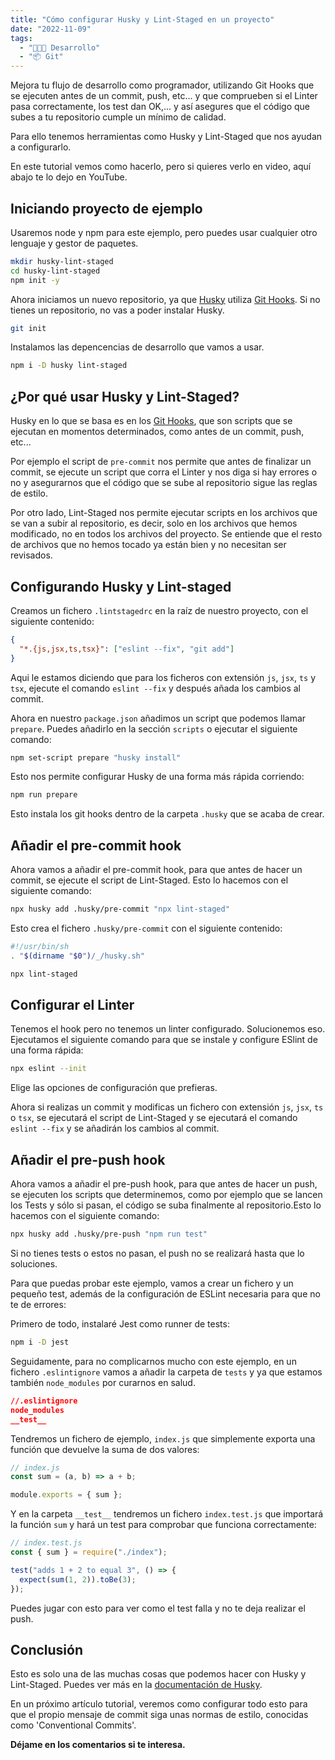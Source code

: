 ```yaml
---
title: "Cómo configurar Husky y Lint-Staged en un proyecto"
date: "2022-11-09"
tags:
  - "🧑🏻‍💻 Desarrollo"
  - "📦 Git"
---
```


Mejora tu flujo de desarrollo como programador, utilizando Git Hooks que se ejecuten antes de un commit,
push, etc... y que comprueben si el Linter
pasa correctamente, los test dan OK,...
y así asegures que el código que subes a
tu repositorio cumple un mínimo de calidad.

Para ello tenemos herramientas como Husky y
Lint-Staged que nos ayudan a configurarlo.

En este tutorial vemos como hacerlo, pero si quieres verlo en video, aquí abajo te lo dejo en YouTube.

## Iniciando proyecto de ejemplo

Usaremos node y npm para este ejemplo, pero puedes usar cualquier otro lenguaje y gestor de paquetes.

```bash
mkdir husky-lint-staged
cd husky-lint-staged
npm init -y
```

Ahora iniciamos un nuevo repositorio, ya que [Husky](https://typicode.github.io/husky/#/) utiliza [Git Hooks](https://git-scm.com/book/en/v2/Customizing-Git-Git-Hooks).
Si no tienes un repositorio, no vas a poder instalar Husky.

```bash
git init
```

Instalamos las depencencias de desarrollo que vamos a usar.

```bash
npm i -D husky lint-staged
```

## ¿Por qué usar Husky y Lint-Staged?

Husky en lo que se basa es en los [Git Hooks](https://git-scm.com/book/en/v2/Customizing-Git-Git-Hooks),
que son scripts que se ejecutan en momentos determinados, como antes de un commit, push, etc...

Por ejemplo el script de `pre-commit` nos permite que antes de finalizar un commit, se ejecute un script que corra el Linter
y nos diga si hay errores o no y asegurarnos que el código que se sube al repositorio sigue las reglas de estilo.

Por otro lado, Lint-Staged nos permite ejecutar scripts en los archivos que se van a subir al repositorio, es decir,
solo en los archivos que hemos modificado, no en todos los archivos del proyecto. Se entiende que el resto de archivos que no
hemos tocado ya están bien y no necesitan ser revisados.

## Configurando Husky y Lint-staged

Creamos un fichero `.lintstagedrc` en la raíz de nuestro proyecto, con el siguiente contenido:

```json
{
  "*.{js,jsx,ts,tsx}": ["eslint --fix", "git add"]
}
```

Aqui le estamos diciendo que para los ficheros con extensión `js`, `jsx`, `ts` y `tsx`, ejecute el comando `eslint --fix` y
después añada los cambios al commit.

Ahora en nuestro `package.json` añadimos un script que podemos llamar `prepare`. Puedes añadirlo en la sección `scripts` o
ejecutar el siguiente comando:

```bash
npm set-script prepare "husky install"
```

Esto nos permite configurar Husky de una forma más rápida corriendo:

```bash
npm run prepare
```

Esto instala los git hooks dentro de la carpeta `.husky` que se acaba de crear.

## Añadir el pre-commit hook

Ahora vamos a añadir el pre-commit hook, para que antes de hacer un commit, se ejecute el script de Lint-Staged. Esto lo hacemos
con el siguiente comando:

```bash
npx husky add .husky/pre-commit "npx lint-staged"
```

Esto crea el fichero `.husky/pre-commit` con el siguiente contenido:

```bash
#!/usr/bin/sh
. "$(dirname "$0")/_/husky.sh"

npx lint-staged
```

## Configurar el Linter

Tenemos el hook pero no tenemos un linter configurado. Solucionemos eso. Ejecutamos el siguiente comando para que se instale
y configure ESlint de una forma rápida:

```bash
npx eslint --init
```

Elige las opciones de configuración que prefieras.

Ahora si realizas un commit y modificas un fichero con extensión `js`, `jsx`, `ts` o `tsx`, se ejecutará el script de Lint-Staged
y se ejecutará el comando `eslint --fix` y se añadirán los cambios al commit.

## Añadir el pre-push hook

Ahora vamos a añadir el pre-push hook, para que antes de hacer un push, se ejecuten los scripts que determinemos, como por ejemplo que
se lancen los Tests y sólo si pasan, el código se suba finalmente al repositorio.Esto lo hacemos
con el siguiente comando:

```bash
npx husky add .husky/pre-push "npm run test"
```

Si no tienes tests o estos no pasan, el push no se realizará hasta que lo soluciones.

Para que puedas probar este ejemplo, vamos a crear un fichero y un pequeño test, además de la configuración de ESLint necesaria para que no
te de errores:

Primero de todo, instalaré Jest como runner de tests:

```bash
npm i -D jest
```

Seguidamente, para no complicarnos mucho con este ejemplo, en un fichero `.eslintignore` vamos a añadir la carpeta de `tests` y ya que estamos
también `node_modules` por curarnos en salud.

```json
//.eslintignore
node_modules
__test__
```

Tendremos un fichero de ejemplo, `index.js` que simplemente exporta una función que devuelve la suma de dos valores:

```js
// index.js
const sum = (a, b) => a + b;

module.exports = { sum };
```

Y en la carpeta `__test__` tendremos un fichero `index.test.js` que importará la función `sum` y hará un test para comprobar que
funciona correctamente:

```js
// index.test.js
const { sum } = require("./index");

test("adds 1 + 2 to equal 3", () => {
  expect(sum(1, 2)).toBe(3);
});
```

Puedes jugar con esto para ver como el test falla y no te deja realizar el push.

## Conclusión

Esto es solo una de las muchas cosas que podemos hacer con Husky y Lint-Staged. Puedes ver más en la [documentación de Husky](https://typicode.github.io/husky/#/).

En un próximo artículo tutorial, veremos como configurar todo esto para que el propio mensaje de commit siga unas normas de estilo, conocidas
como 'Conventional Commits'.

**Déjame en los comentarios si te interesa.**

```

```
